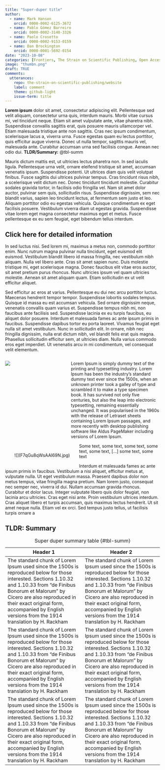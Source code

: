 ```yaml
---
title: "Super-duper title"
author:
  - name: Mark Hanson
    orcid: 0000-0002-6125-3672
  - name: Pablo Gómez Barreiro
    orcid: 0000-0002-3140-3326
  - name: Paolo Crosetto
    orcid: 0000-0002-9153-0159
  - name: Dan Brockington
    orcid: 0000-0001-5692-0154  
date: "2023-10-08"
categories: [Frontiers, The Strain on Scientific Publishing, Open Access]
image: "thumbn.png"
draft: TRUE
comments:
  utterances: 
    repo: the-strain-on-scientific-publishing/website
    label: comment
    theme: github-light
    issue-term: title
---
```


**Lorem ipsum** dolor sit amet, consectetur adipiscing elit. Pellentesque sed velit aliquam, consectetur urna quis, interdum mauris. Morbi vitae cursus mi, vel tincidunt neque. Etiam sit amet vulputate ante, vitae pharetra nibh. Suspendisse convallis sagittis erat, quis posuere mauris ullamcorper vel. Etiam malesuada tristique ante non sagittis. Cras nec ipsum condimentum, scelerisque lacus a, viverra urna. Fusce egestas quam eu lectus porttitor, quis efficitur augue viverra. Donec ut nulla tempor, sagittis mauris vel, malesuada ante. Curabitur accumsan urna sed facilisis congue. Aenean nec odio dui. **TLDR/Summary:** @tbl-summ

Mauris dictum mattis est, ut ultricies lectus pharetra non. In sed iaculis ligula. Pellentesque urna velit, ornare eleifend tristique sit amet, accumsan venenatis ipsum. Suspendisse potenti. Ut ultrices diam quis velit volutpat finibus. Fusce sagittis dui ultrices pulvinar tempus. Cras tincidunt risus nibh, a scelerisque velit dictum nec. Donec tincidunt tincidunt molestie. Curabitur sodales gravida tortor, in facilisis odio fringilla vel. Nam sit amet dolor auctor, pulvinar sem quis, sollicitudin risus. Suspendisse dignissim, sem nec blandit varius, sapien leo tincidunt lectus, at fermentum sem justo et leo. Aliquam porttitor odio eu egestas vehicula. Quisque condimentum ex eget facilisis posuere. Vestibulum viverra diam ut egestas gravida. Suspendisse vitae lorem eget magna consectetur maximus eget et metus. Fusce pellentesque ex eu sem feugiat, eget bibendum tellus interdum.

::: {.callout-note collapse="true"}
## Click here for detailed information

In sed luctus nisi. Sed lorem mi, maximus a metus non, commodo porttitor enim. Nunc rutrum magna pulvinar nulla tincidunt, eget euismod elit euismod. Vestibulum blandit libero id massa fringilla, nec vestibulum nibh aliquam. Nulla vel libero ante. Cras sit amet sapien nunc. Duis molestie tristique mi, eget scelerisque magna. Donec faucibus elit vitae eros auctor, sit amet pretium purus rhoncus. Nunc ultricies ipsum vel quam ultricies molestie. Aenean sit amet aliquam quam. Etiam sollicitudin ex ut velit efficitur aliquet.
:::

Sed efficitur ac eros at varius. Pellentesque eu dui nec arcu porttitor luctus. Maecenas hendrerit tempor tempor. Suspendisse lobortis sodales tempus. Quisque id massa eu est accumsan vehicula. Sed ornare dignissim neque, venenatis convallis quam varius et. Suspendisse tempus nibh mi, non faucibus ante facilisis sed. Suspendisse lacinia ex eu turpis faucibus, eu aliquet dolor posuere. Interdum et malesuada fames ac ante ipsum primis in faucibus. Suspendisse dapibus tortor eu porta laoreet. Vivamus feugiat eget nulla sit amet vestibulum. Nunc in sollicitudin elit. In ornare, nibh nec fringilla dignissim, nulla erat dictum nibh, vel blandit felis erat quis magna. Phasellus sollicitudin efficitur sem, at ultricies diam. Nulla varius commodo eros eget imperdiet. Ut venenatis arcu in mi condimentum, vel consequat velit elementum.

::: columns
::: {.column width="40%"}

![](F7qGu8qWsAAI69N.jpg)
:::

::: {.column width="60%"}

Lorem Ipsum is simply dummy text of the printing and typesetting industry. Lorem Ipsum has been the industry's standard dummy text ever since the 1500s, when an unknown printer took a galley of type and scrambled it to make a type specimen book. It has survived not only five centuries, but also the leap into electronic typesetting, remaining essentially unchanged. It was popularised in the 1960s with the release of Letraset sheets containing Lorem Ipsum passages, and more recently with desktop publishing software like Aldus PageMaker including versions of Lorem Ipsum.


:::
:::

```{=html}
<div>
    <div style="float: left; position: relative; top: 0px; padding: 30px;">
    ![](F7qGu8qWsAAI69N.jpg)
    </div>

Some text, some text, some text, some text, some text, [...] some text, some text
</div>

```

Interdum et malesuada fames ac ante ipsum primis in faucibus. Vestibulum a nisi aliquet, efficitur metus at, vulputate nulla. Ut eget vestibulum massa. Praesent dapibus dolor non metus tempus, vitae fringilla magna pretium. Nam lorem justo, consequat nec semper nec, viverra id dui. Nullam accumsan gravida rhoncus. Curabitur et dolor lacus. Integer vulputate libero quis dolor feugiat, non lacinia arcu ultricies. Cras eget nisi ante. Proin vestibulum ultrices interdum. Cras aliquet libero et turpis accumsan, quis maximus lectus hendrerit. Ut sit amet neque nulla. Etiam vel ex orci. Sed tempus justo tellus, ut facilisis turpis ornare a

::: {.callout-tip}
## TLDR: Summary

|Header 1|Header 2| 
| --- | --- |
| The standard chunk of Lorem Ipsum used since the 1500s is reproduced below for those interested. Sections 1.10.32 and 1.10.33 from "de Finibus Bonorum et Malorum" by Cicero are also reproduced in their exact original form, accompanied by English versions from the 1914 translation by H. Rackham | The standard chunk of Lorem Ipsum used since the 1500s is reproduced below for those interested. Sections 1.10.32 and 1.10.33 from "de Finibus Bonorum et Malorum" by Cicero are also reproduced in their exact original form, accompanied by English versions from the 1914 translation by H. Rackham |
| The standard chunk of Lorem Ipsum used since the 1500s is reproduced below for those interested. Sections 1.10.32 and 1.10.33 from "de Finibus Bonorum et Malorum" by Cicero are also reproduced in their exact original form, accompanied by English versions from the 1914 translation by H. Rackham | The standard chunk of Lorem Ipsum used since the 1500s is reproduced below for those interested. Sections 1.10.32 and 1.10.33 from "de Finibus Bonorum et Malorum" by Cicero are also reproduced in their exact original form, accompanied by English versions from the 1914 translation by H. Rackham |
| The standard chunk of Lorem Ipsum used since the 1500s is reproduced below for those interested. Sections 1.10.32 and 1.10.33 from "de Finibus Bonorum et Malorum" by Cicero are also reproduced in their exact original form, accompanied by English versions from the 1914 translation by H. Rackham | The standard chunk of Lorem Ipsum used since the 1500s is reproduced below for those interested. Sections 1.10.32 and 1.10.33 from "de Finibus Bonorum et Malorum" by Cicero are also reproduced in their exact original form, accompanied by English versions from the 1914 translation by H. Rackham |

: Super duper summary table {#tbl-summ}

:::
